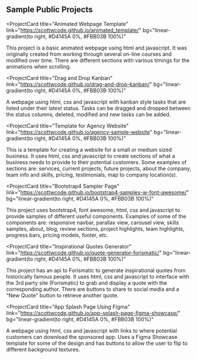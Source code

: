 ## Sample Public Projects

<!-- Project 1
## Live demo - "https://scottwcode.github.io/animated_template/"
## Code - "https://github.com/scottwcode/animated_template"
-->

<ProjectCard
  title="Animated Webpage Template"
  link="https://scottwcode.github.io/animated_template/"
  bg="linear-gradient(to right, #D4145A 0%, #FBB03B 100%)"
>
  This project is a basic animated webpage using html and javascript. It was
  originally created from working through several on-line courses and modified
  over time. There are different sections with various timings for the
  animations when scrolling.
</ProjectCard>

<!-- Project 2
## Live demo - "https://scottwcode.github.io/drag-and-drop-kanban/"
## Code - "https://github.com/scottwcode/drag-and-drop-kanban"
-->

<ProjectCard
  title="Drag and Drop Kanban"
  link="https://scottwcode.github.io/drag-and-drop-kanban/"
  bg="linear-gradient(to right, #D4145A 0%, #FBB03B 100%)"
>
  A webpage using html, css and javascript with kanban style tasks that are
  listed under their latest status. Tasks can be dragged and dropped between the
  status columns, deleted, modified and new tasks can be added.
</ProjectCard>

<!-- Project 3
## Live demo - "https://scottwcode.github.io/agency-sample-website"
## Code - "https://github.com/scottwcode/agency-sample-website"
-->

<ProjectCard
  title="Template for Agency Website"
  link="https://scottwcode.github.io/agency-sample-website"
  bg="linear-gradient(to right, #D4145A 0%, #FBB03B 100%)"
>
  This is a template for creating a website for a small or medium sized
  business. It uses html, css and javascript to create sections of what a
  business needs to provide to their potential customers. Some examples of
  sections are: services, current projects, future projects, about the company,
  team info and skills, pricing, testimonials, map to company location(s).
</ProjectCard>

<!-- Project 4
## Live demo - "https://scottwcode.github.io/bootstrap4-samples-w-font-awesome/"
## Code - "https://github.com/scottwcode/bootstrap4-samples-w-font-awesome"
-->

<ProjectCard
  title="Bootstrap4 Sampler Page"
  link="https://scottwcode.github.io/bootstrap4-samples-w-font-awesome/"
  bg="linear-gradient(to right, #D4145A 0%, #FBB03B 100%)"
>
  This project uses bootstrap4, font awesome, html, css and javascript to
  provide samples of different useful components. Examples of some of the
  components are: responsive navbar, parallax view, carousel view, skills
  samples, about, blog, review sections, project highlights, team highlights,
  progress bars, pricing models, footer, etc.
</ProjectCard>

<!-- Project 5
## Live demo - "https://scottwcode.github.io/quote-generator-forismatic/"
## Code - "https://github.com/scottwcode/quote-generator-forismatic"
-->

<ProjectCard
  title="Inspirational Quotes Generator"
  link="https://scottwcode.github.io/quote-generator-forismatic/"
  bg="linear-gradient(to right, #D4145A 0%, #FBB03B 100%)"
>
  This project has an api to Forismatic to generate inspirational quotes from
  historically famous people. It uses html, css and javascript to interface with
  the 3rd party site (Forismatic) to grab and display a quote with the
  corresponding author. There are buttons to share to social media and a "New
  Quote" button to retrieve another quote.
</ProjectCard>

<!-- Project 6
## Live demo - "https://scottwcode.github.io/app-splash-page-figma-showcase/"
## Code - "https://github.com/scottwcode/app-splash-page-figma-showcase"
-->

<ProjectCard
  title="App Splash Page Using Figma"
  link="https://scottwcode.github.io/app-splash-page-figma-showcase/"
  bg="linear-gradient(to right, #D4145A 0%, #FBB03B 100%)"
>
  A webpage using html, css and javascript with links to where potential
  customers can download the sponsored app. Uses a Figma Showcase template for
  some of the design and has buttons to allow the user to flip to different
  background textures.
</ProjectCard>
